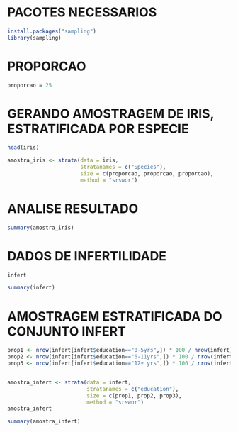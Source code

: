 
# PACOTES NECESSARIOS
```r

install.packages("sampling")
library(sampling)

```


# PROPORCAO
```r

proporcao = 25

```



# GERANDO AMOSTRAGEM DE IRIS, ESTRATIFICADA POR ESPECIE
```r

head(iris)

amostra_iris <- strata(data = iris,
                       stratanames = c("Species"),
                       size = c(proporcao, proporcao, proporcao),
                       method = "srswor")

```



# ANALISE RESULTADO

```r

summary(amostra_iris)

```



# DADOS DE INFERTILIDADE
```r

infert

summary(infert)

```


# AMOSTRAGEM ESTRATIFICADA DO CONJUNTO INFERT
```r



prop1 <- nrow(infert[infert$education=="0-5yrs",]) * 100 / nrow(infert)
prop2 <- nrow(infert[infert$education=="6-11yrs",]) * 100 / nrow(infert)
prop3 <- nrow(infert[infert$education=="12+ yrs",]) * 100 / nrow(infert)


amostra_infert <- strata(data = infert,
                         stratanames = c("education"),
                         size = c(prop1, prop2, prop3),
                         method = "srswor")
amostra_infert

summary(amostra_infert)


```

